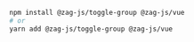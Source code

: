 ```bash
npm install @zag-js/toggle-group @zag-js/vue
# or
yarn add @zag-js/toggle-group @zag-js/vue
```
